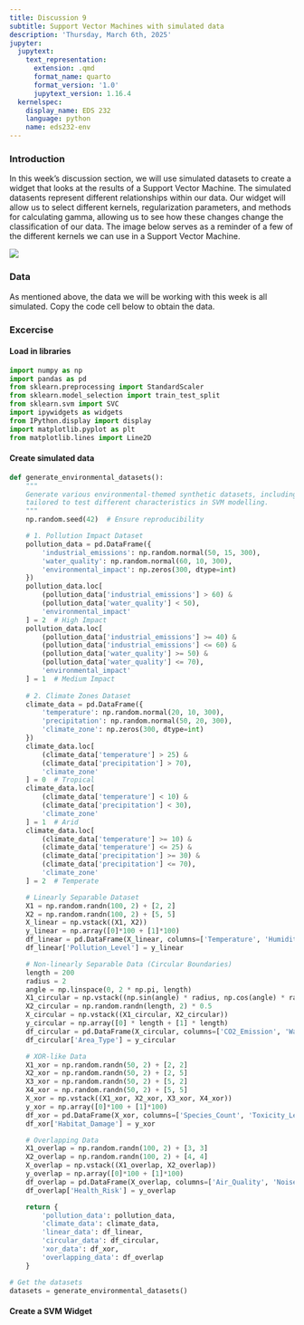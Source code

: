 ```yaml
---
title: Discussion 9
subtitle: Support Vector Machines with simulated data
description: 'Thursday, March 6th, 2025'
jupyter:
  jupytext:
    text_representation:
      extension: .qmd
      format_name: quarto
      format_version: '1.0'
      jupytext_version: 1.16.4
  kernelspec:
    display_name: EDS 232
    language: python
    name: eds232-env
---
```


### Introduction

In this week's discussion section, we will use simulated datasets to create a widget that looks at the results of a Support Vector Machine. The simulated datasents represent different relationships within our data. Our widget will allow us to select different kernels, regularization parameters, and methods for calculating gamma, allowing us to see how these changes change the classification of our data. The image below serves as a reminder of a few of the different kernels we can use in a Support Vector Machine. 

![](../data/svm_kernels.png)

### Data 

As mentioned above, the data we will be working with this week is all simulated. Copy the code cell below to obtain the data. 

### Excercise

#### Load in libraries

```python
import numpy as np
import pandas as pd
from sklearn.preprocessing import StandardScaler
from sklearn.model_selection import train_test_split
from sklearn.svm import SVC
import ipywidgets as widgets
from IPython.display import display
import matplotlib.pyplot as plt
from matplotlib.lines import Line2D
```

#### Create simulated data

```python
def generate_environmental_datasets():
    """
    Generate various environmental-themed synthetic datasets, including new datasets
    tailored to test different characteristics in SVM modelling.
    """
    np.random.seed(42)  # Ensure reproducibility

    # 1. Pollution Impact Dataset
    pollution_data = pd.DataFrame({
        'industrial_emissions': np.random.normal(50, 15, 300),
        'water_quality': np.random.normal(60, 10, 300),
        'environmental_impact': np.zeros(300, dtype=int)
    })
    pollution_data.loc[
        (pollution_data['industrial_emissions'] > 60) & 
        (pollution_data['water_quality'] < 50), 
        'environmental_impact'
    ] = 2  # High Impact
    pollution_data.loc[
        (pollution_data['industrial_emissions'] >= 40) & 
        (pollution_data['industrial_emissions'] <= 60) & 
        (pollution_data['water_quality'] >= 50) & 
        (pollution_data['water_quality'] <= 70), 
        'environmental_impact'
    ] = 1  # Medium Impact
    
    # 2. Climate Zones Dataset
    climate_data = pd.DataFrame({
        'temperature': np.random.normal(20, 10, 300),
        'precipitation': np.random.normal(50, 20, 300),
        'climate_zone': np.zeros(300, dtype=int)
    })
    climate_data.loc[
        (climate_data['temperature'] > 25) & 
        (climate_data['precipitation'] > 70), 
        'climate_zone'
    ] = 0  # Tropical
    climate_data.loc[
        (climate_data['temperature'] < 10) & 
        (climate_data['precipitation'] < 30), 
        'climate_zone'
    ] = 1  # Arid
    climate_data.loc[
        (climate_data['temperature'] >= 10) & 
        (climate_data['temperature'] <= 25) & 
        (climate_data['precipitation'] >= 30) & 
        (climate_data['precipitation'] <= 70), 
        'climate_zone'
    ] = 2  # Temperate

    # Linearly Separable Dataset
    X1 = np.random.randn(100, 2) + [2, 2]
    X2 = np.random.randn(100, 2) + [5, 5]
    X_linear = np.vstack((X1, X2))
    y_linear = np.array([0]*100 + [1]*100)
    df_linear = pd.DataFrame(X_linear, columns=['Temperature', 'Humidity'])
    df_linear['Pollution_Level'] = y_linear

    # Non-linearly Separable Data (Circular Boundaries)
    length = 200
    radius = 2
    angle = np.linspace(0, 2 * np.pi, length)
    X1_circular = np.vstack((np.sin(angle) * radius, np.cos(angle) * radius)).T + np.random.randn(length, 2) * 0.1
    X2_circular = np.random.randn(length, 2) * 0.5
    X_circular = np.vstack((X1_circular, X2_circular))
    y_circular = np.array([0] * length + [1] * length)
    df_circular = pd.DataFrame(X_circular, columns=['CO2_Emission', 'Water_Usage'])
    df_circular['Area_Type'] = y_circular

    # XOR-like Data
    X1_xor = np.random.randn(50, 2) + [2, 2]
    X2_xor = np.random.randn(50, 2) + [2, 5]
    X3_xor = np.random.randn(50, 2) + [5, 2]
    X4_xor = np.random.randn(50, 2) + [5, 5]
    X_xor = np.vstack((X1_xor, X2_xor, X3_xor, X4_xor))
    y_xor = np.array([0]*100 + [1]*100)
    df_xor = pd.DataFrame(X_xor, columns=['Species_Count', 'Toxicity_Level'])
    df_xor['Habitat_Damage'] = y_xor

    # Overlapping Data
    X1_overlap = np.random.randn(100, 2) + [3, 3]
    X2_overlap = np.random.randn(100, 2) + [4, 4]
    X_overlap = np.vstack((X1_overlap, X2_overlap))
    y_overlap = np.array([0]*100 + [1]*100)
    df_overlap = pd.DataFrame(X_overlap, columns=['Air_Quality', 'Noise_Level'])
    df_overlap['Health_Risk'] = y_overlap

    return {
        'pollution_data': pollution_data,
        'climate_data': climate_data,
        'linear_data': df_linear,
        'circular_data': df_circular,
        'xor_data': df_xor,
        'overlapping_data': df_overlap
    }

# Get the datasets
datasets = generate_environmental_datasets()
```

#### Create a SVM Widget
